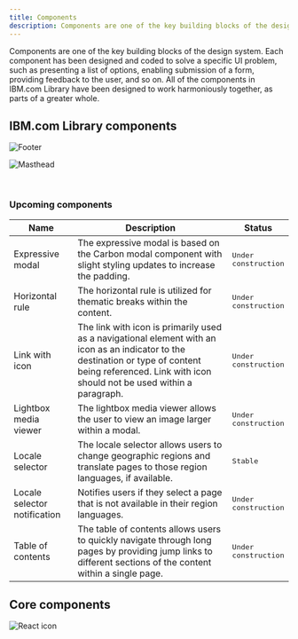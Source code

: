 ```yaml
---
title: Components
description: Components are one of the key building blocks of the design system.
---
```


<PageDescription>

Components are one of the key building blocks of the design system. Each component has been designed and coded to solve a specific UI problem, such as presenting a list of options, enabling submission of a form, providing feedback to the user, and so on. All of the components in IBM.com Library have been designed to work harmoniously together, as parts of a greater whole.

</PageDescription>


## IBM.com Library components 

<Row className="image-card-group">
  <Column colMd={3} colLg={3} noGutterSm>
<ImageCard
  title="Footer"
  titleColor="dark"
  href="/components/footer"
  aspectRatio="1:1"
  hoverColor="dark"
>

![Footer](../../images/component/overview/CarbonforIBM.com_Components_Footer.jpg)

</ImageCard>
</Column>
<Column colMd={3} colLg={3} noGutterSm>
<ImageCard
  title="Masthead"
  titleColor="dark"
  href="/components/masthead"
  aspectRatio="1:1"
  hoverColor="dark"
>

![Masthead](../../images/component/overview/CarbonforIBM.com_Components_Masthead.jpg)

</ImageCard>
  </Column>
</Row>

<br/>

### Upcoming components

| Name        | Description       | Status |
| ------------- | -----------   | ----- |
| Expressive modal      | The expressive modal is based on the Carbon modal component with slight styling updates to increase the padding. | <span class="bx--tag bx--tag--cool-gray"><pre>Under construction</pre></span> |
| Horizontal rule      |   The horizontal rule is utilized for thematic breaks within the content.    |  <span class="bx--tag bx--tag--cool-gray"><pre>Under construction</pre></span> |
| Link with icon       | The link with icon is primarily used as a navigational element with an icon as an indicator to the destination or type of content being referenced. Link with icon should not be used within a paragraph. | <span class="bx--tag bx--tag--cool-gray"><pre>Under construction</pre></span> |
| Lightbox media viewer |  The lightbox media viewer allows the user to view an image larger within a modal.    |  <span class="bx--tag bx--tag--cool-gray"><pre>Under construction</pre></span> |
| Locale selector      |  The locale selector allows users to change geographic regions and translate pages to those region languages, if available. | <span class="bx--tag bx--tag--green"><pre>Stable</pre></span> |
| Locale selector notification      |  Notifies users if they select a page that is not available in their region languages.  | <span class="bx--tag bx--tag--cool-gray"><pre>Under construction</pre></span> |
| Table of contents |  The table of contents allows users to quickly navigate through long pages by providing jump links to different sections of the content within a single page.   | <span class="bx--tag bx--tag--cool-gray"><pre>Under construction</pre></span> |

## Core components 

<Row className="resource-card-group">
<Column colMd={4} colLg={4} noGutterSm>
    <ResourceCard
      subTitle="Carbon design system"
      aspectRatio="2:1"
      actionIcon="launch"
      href="https://www.carbondesignsystem.com/components/overview"
      >

![React icon](../../images/icon/carbon-icon.svg)
 
</ResourceCard>
</Column>
</Row>

<br/>
